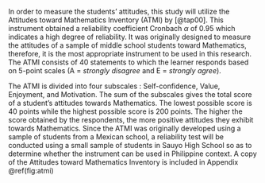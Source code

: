 In order to measure the students' attitudes, this study will utilize  the Attitudes toward Mathematics Inventory (ATMI) by [@tap00]. This instrument obtained a reliability coefficient Cronbach $\alpha$ of 0.95 which indicates a high degree of reliability. It was originally  designed to measure the attitudes of a sample of middle school students  toward Mathematics, therefore, it is the most appropriate instrument to be used in this research. The ATMI consists of 40 statements to which the learner  responds based on 5-point scales (A =  *strongly disagree* and E = *strongly agree*). 

The ATMI is divided into four subscales : Self-confidence, Value, Enjoyment, and Motivation. The sum of the subscales gives the total score of a student's attitudes towards Mathematics. The lowest possible score  is 40 points while the highest possible score is 200 points. The higher the score obtained by the respondents, the more positive attitudes they   exhibit  towards Mathematics. Since the ATMI was originally developed using a sample of students from a Mexican school, a reliability test will be conducted using a small sample of students in Sauyo High School so as to determine whether  the 
instrument can be used in  Philippine context. A copy of the Attitudes toward Mathematics Inventory is included in Appendix\  \@ref(fig:atmi)

 
